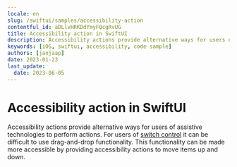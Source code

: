 ```yaml
---
locale: en
slug: /swiftui/samples/accessibility-action
contentful_id: aDLlvHRKDdYmyFQcgRvUG
title: Accessibility action in SwiftUI
description: Accessibility actions provide alternative ways for users of assistive technologies to perform actions.
keywords: [iOS, swiftui, accessibility, code sample]
authors: [janjaap]
date: 2023-01-23
last_update:
  date: 2023-06-05
---
```


# Accessibility action in SwiftUI

Accessibility actions provide alternative ways for users of assistive technologies to perform actions. For users of [switch control](https://appt.org/en/docs/swiftui/features/switch-control) it can be difficult to use drag-and-drop functionality. This functionality can be made more accessible by providing accessibility actions to move items up and down.

<CodeSample id="accessibility-action" platform="swiftui" locale="en"/>
